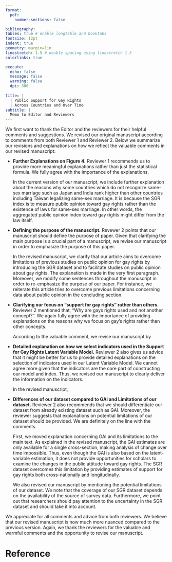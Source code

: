 ```yaml
---
format:
  pdf:
    number-sections: false

bibliography: 
tables: true # enable longtable and booktabs
fontsize: 12pt
indent: true
geometry: margin=1in
linestretch: 1.5 # double spacing using linestretch 1.5
colorlinks: true

execute:
  echo: false
  message: false
  warning: false
  dpi: 300
    
title: |
  | Public Support for Gay Rights
  | Across Countries and Over Time
subtitle: |
  Memo to Editor and Reviewers
---
```


We first want to thank the Editor and the reviewers for their helpful comments and suggestions.
We revised our original manuscript according to comments from both Reviewer 1 and Reviewer 2.
Below we summarize our revisions and explanations on how we reflect the valuable comments in our revised manuscript:

- **Further Explanations on Figure 4.** 
    Reviewer 1 recommends us to provide more meaningful explanations rather than just the statistical formula. 
    We fully agree with the importance of the explanations.

    In the current version of our manuscript, we include further explanation about the reasons why some countries which do not recognize same-sex marriage such as Japan and India rank higher than other countries including Taiwan legalizing same-sex marriage. 
    It is because the SGR index is to measure public opinion toward gay rights rather than the existence of laws for same-sex marriage. 
    In other words, the aggregated public opinion index toward gay rights might differ from the law itself.

- **Defining the purpose of the manuscript.**
    Revewer 2 points that our manuscript should define the purpose of paper. 
    Given that clarifying the main purpose is a crucial part of a manuscript, we revise our manuscript in order to emphasize the purpose of this paper.

    In the revised manuscript, we clarify that our article aims to overcome limitations of previous studies on public opinion for gay rights by introducing the SGR dataset and to facilitate studies on public opinion about gay rights. 
    The explanation is made in the very first paragraph. 
    Moreover, we modify some sentences throughout the manuscript in order to re-emphasize the purpose of our paper. 
    For instance, we reiterate this article tries to overcome previous limitations concerning data about public opinion in the concluding section.

- **Clarifying our focus on “support for gay rights” rather than others.**
    Reviewer 2 mentioned that, "Why are gays rights used and not another concept?".
    We again fully agree with the importance of providing explanations on the reasons why we focus on gay's rights rather than other concepts. 

    According to the valuable comment, we revise our manuscript by 
    
- **Detailed explanation on how we select indicators used in the Support for Gay Rights Latent Variable Model.**
    Reviewer 2 also gives us advice that it might be better for us to provide detailed explanations on the selection of indicators used in our Latent Variable Model.
    We cannot agree more given that the indicators are the core part of constructing our model and index.
    Thus, we revised our manuscript to clearly deliver the information on the indicators.

    In the revised manuscript,

- **Differences of our dataset compared to GAI and Limitations of our dataset.**
    Reviewer 2 also recommends that we should differentiate our dataset from already existing dataset such as GAI.
    Moreover, the reviewer suggests that explanations on potential limitations of our dataset should be provided.
    We are definitely on the line with the comments.

    First, we moved explanation concerning GAI and its limitations to the main text. 
    As explained in the revised manuscript, the GAI estimates are only available for a single cross-section, making analysis of change over time impossible. 
    Thus, even though the GAI is also based on the latent-variable estimation, it does not provide opportunities for scholars to examine the changes in the public attitude toward gay rights. 
    The SGR dataset overcomes this limitation by providing estimates of support for gay rights both cross-nationally and longitudinally.

    We also revised our manuscript by mentioning the potential limitations of our dataset. 
    We note that the coverage of our SGR dataset depends on the availability of the source of survey data. 
    Furthermore, we point out that researchers should pay attention to the uncertainty in the SGR dataset and should take it into account.

We appreciate for all comments and advice from both reviewers.
We believe that our revised manuscript is now much more nuanced compared to the previous version.
Again, we thank the reviewers for the valuable and warmful comments and the opportunity to revise our manuscript.


# Reference {-}
